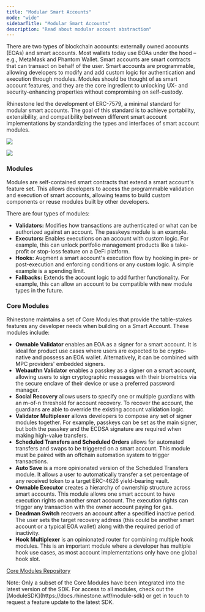 ```yaml
---
title: "Modular Smart Accounts"
mode: "wide"
sidebarTitle: "Modular Smart Accounts"
description: "Read about modular account abstraction"
---
```


There are two types of blockchain accounts: externally owned accounts (EOAs) and smart accounts. Most wallets today use EOAs under the hood – e.g., MetaMask and Phantom Wallet. Smart accounts are smart contracts that can transact on behalf of the user. Smart accounts are programmable, allowing developers to modify and add custom logic for authentication and execution through modules. Modules should be thought of as smart account features, and they are the core ingredient to unlocking UX- and security-enhancing properties without compromising on self-custody.

Rhinestone led the development of ERC-7579, a minimal standard for modular smart accounts. The goal of this standard is to achieve portability, extensibility, and compatibility between different smart account implementations by standardizing the types and interfaces of smart account modules.

<img
  className="block dark:hidden"
  src="/images/modular_accounts_light.png"
/>

<img
  className="hidden dark:block"
  src="/images/modular_accounts_dark.png"
/>

### Modules

Modules are self-contained smart contracts that extend a smart account's feature set. This allows developers to access the programmable validation and execution of smart accounts, allowing teams to build custom components or reuse modules built by other developers.

There are four types of modules:

- **Validators:** Modifies how transactions are authenticated or what can be authorized against an account. The passkeys module is an example.
- **Executors:** Enables executions on an account with custom logic. For example, this can unlock portfolio management products like a take-profit or stop-loss feature on a DeFi platform. 
- **Hooks:** Augment a smart account's execution flow by hooking in pre- or post-execution and enforcing conditions or any custom logic. A simple example is a spending limit.
- **Fallbacks:** Extends the account logic to add further functionality. For example, this can allow an account to be compatible with new module types in the future.

### Core Modules

Rhinestone maintains a set of Core Modules that provide the table-stakes features any developer needs when building on a Smart Account. These modules include:

- **Ownable Validator** enables an EOA as a signer for a smart account. It is ideal for product use cases where users are expected to be crypto-native and possess an EOA wallet. Alternatively, it can be combined with MPC providers' embedded signers.
- **Webauthn Validator** enables a passkey as a signer on a smart account, allowing users to sign cryptographic messages with their biometrics via the secure enclave of their device or use a preferred password manager.
- **Social Recovery** allows users to specify one or multiple guardians with an m-of-n threshold for account recovery. To recover the account, the guardians are able to override the existing account validation logic.
- **Validator Multiplexer** allows developers to compose any set of signer modules together. For example, passkeys can be set as the main signer, but both the passkey and the ECDSA signature are required when making high-value transfers.
- **Scheduled Transfers and Scheduled Orders** allows for automated transfers and swaps to be triggered on a smart account. This module must be paired with an offchain automation system to trigger transactions.
- **Auto Save** is a more opinionated version of the Scheduled Transfers module. It allows a user to automatically transfer a set percentage of any received token to a target ERC-4626 yield-bearing vault.
- **Ownable Executor** creates a hierarchy of ownership structure across smart accounts. This module allows one smart account to have execution rights on another smart account. The execution rights can trigger any transaction with the owner account paying for gas.
- **Deadman Switch** recovers an account after a specified inactive period. The user sets the target recovery address (this could be another smart account or a typical EOA wallet) along with the required period of inactivity.
- **Hook Multiplexer** is an opinionated router for combining multiple hook modules. This is an important module where a developer has multiple hook use cases, as most account implementations only have one global hook slot.

[Core Modules Repository](../../sdk/core-setup/core-modules)

<Info>
  Note: Only a subset of the Core Modules have been integrated into the latest version of the SDK. For access to all modules, check out the [ModuleSDK](https://docs.rhinestone.wtf/module-sdk) or get in touch to request a feature update to the latest SDK.
</Info>
